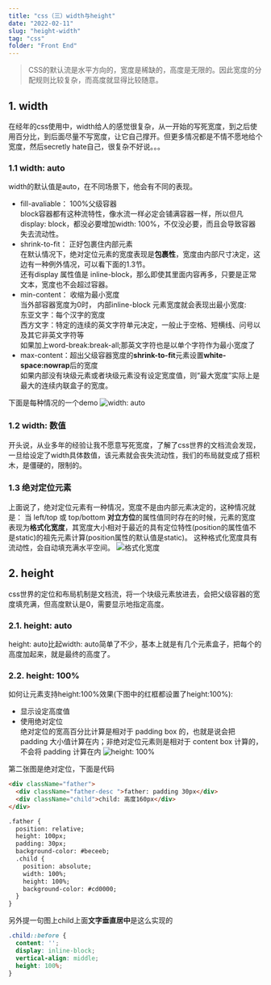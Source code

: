 ```yaml
---
title: "css（三）width与height"
date: "2022-02-11"
slug: "height-width"
tag: "css"
folder: "Front End"
---
```


>CSS的默认流是水平方向的，宽度是稀缺的，高度是无限的。因此宽度的分配规则比较复杂，而高度就显得比较随意。
## 1. width
在经年的css使用中，width给人的感觉很复杂，从一开始的写死宽度，到之后使用百分比，到后面尽量不写宽度，让它自己撑开。但更多情况都是不情不愿地给个宽度，然后secretly hate自己，很复杂不好说。。。

### 1.1 width: auto
width的默认值是auto，在不同场景下，他会有不同的表现。
- fill-avaliable：
  100%父级容器  
  block容器都有这种流特性，像水流一样必定会铺满容器一样，所以但凡display: block，都没必要增加width: 100%，不仅没必要，而且会导致容器失去流动性。
- shrink-to-fit：
  正好包裹住内部元素  
  在默认情况下，绝对定位元素的宽度表现是**包裹性**，宽度由内部尺寸决定，这边有一种例外情况，可以看下面的1.3节。  
  还有display 属性值是 inline-block，那么即使其里面内容再多，只要是正常文本，宽度也不会超过容器。
- min-content：
  收缩为最小宽度  
  当外部容器宽度为0时， 内部inline-block 元素宽度就会表现出最小宽度:  
  东亚文字：每个汉字的宽度  
  西方文字：特定的连续的英文字符单元决定，一般止于空格、短横线、问号以及其它非英文字符等  
  如果加上word-break:break-all;那英文字符也是以单个字符作为最小宽度了
- max-content：超出父级容器宽度的**shrink-to-fit**元素设置**white-space:nowrap**后的宽度  
  如果内部没有块级元素或者块级元素没有设定宽度值，则“最大宽度”实际上是最大的连续内联盒子的宽度。

下面是每种情况的一个demo
![width: auto](./css-height-width/width-auto.png)

### 1.2 width: 数值
开头说，从业多年的经验让我不愿意写死宽度，了解了css世界的文档流会发现，一旦给设定了width具体数值，该元素就会丧失流动性，我们的布局就变成了搭积木，是僵硬的，限制的。

### 1.3 绝对定位元素
上面说了，绝对定位元素有一种情况，宽度不是由内部元素决定的，这种情况就是：
当 left/top 或 top/bottom **对立方位**的属性值同时存在的时候，元素的宽度表现为**格式化宽度**，其宽度大小相对于最近的具有定位特性(position的属性值不是static)的祖先元素计算(position属性的默认值是static)。
这种格式化宽度具有流动性，会自动填充满水平空间。
![格式化宽度](./css-height-width/format-height.png)

## 2. height
css世界的定位和布局机制是文档流，将一个块级元素放进去，会把父级容器的宽度填充满，但高度默认是0，需要显示地指定高度。

### 2.1. height: auto
height: auto比起width: auto简单了不少，基本上就是有几个元素盒子，把每个的高度加起来，就是最终的高度了。

### 2.2. height: 100%
如何让元素支持height:100%效果(下图中的红框都设置了height:100%):
- 显示设定高度值
- 使用绝对定位  
  绝对定位的宽高百分比计算是相对于 padding box 的，也就是说会把 padding 大小值计算在内；非绝对定位元素则是相对于 content box 计算的，不会将 padding 计算在内
  ![height: 100%](./css-height-width/height.png)

第二张图是绝对定位，下面是代码
``` html
<div className="father">
  <div className="father-desc ">father: padding 30px</div>
  <div className="child">child: 高度160px</div>
</div>

.father {
  position: relative;
  height: 100px;
  padding: 30px;
  background-color: #beceeb;
  .child {
    position: absolute;
    width: 100%;
    height: 100%;
    background-color: #cd0000;
  }
}
```
另外提一句图上child上面**文字垂直居中**是这么实现的
``` css
.child::before {
  content: '';
  display: inline-block;
  vertical-align: middle;
  height: 100%;
}
```